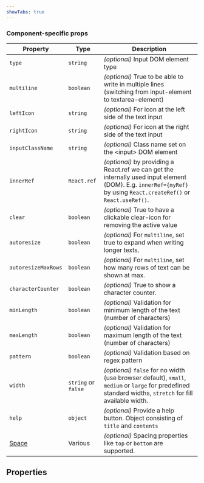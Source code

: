 ```yaml
---
showTabs: true
---
```



### Component-specific props

| Property                                | Type                | Description                                                                                                                                                         |
| --------------------------------------- | ------------------- | ------------------------------------------------------------------------------------------------------------------------------------------------------------------- |
| `type`                                  | `string`            | _(optional)_ Input DOM element type                                                                                                                                 |
| `multiline`                             | `boolean`           | _(optional)_ True to be able to write in multiple lines (switching from input-element to textarea-element)                                                          |
| `leftIcon`                              | `string`            | _(optional)_ For icon at the left side of the text input                                                                                                            |
| `rightIcon`                             | `string`            | _(optional)_ For icon at the right side of the text input                                                                                                           |
| `inputClassName`                        | `string`            | _(optional)_ Class name set on the &lt;input&gt; DOM element                                                                                                        |
| `innerRef`                              | `React.ref`         | _(optional)_ by providing a React.ref we can get the internally used input element (DOM). E.g. `innerRef={myRef}` by using `React.createRef()` or `React.useRef()`. |
| `clear`                                 | `boolean`           | _(optional)_ True to have a clickable clear-icon for removing the active value                                                                                      |
| `autoresize`                            | `boolean`           | _(optional)_ For `multiline`, set true to expand when writing longer texts.                                                                                         |
| `autoresizeMaxRows`                     | `boolean`           | _(optional)_ For `multiline`, set how many rows of text can be shown at max.                                                                                        |
| `characterCounter`                      | `boolean`           | _(optional)_ True to show a character counter.                                                                                                                      |
| `minLength`                             | `boolean`           | _(optional)_ Validation for minimum length of the text (number of characters)                                                                                       |
| `maxLength`                             | `boolean`           | _(optional)_ Validation for maximum length of the text (number of characters)                                                                                       |
| `pattern`                               | `boolean`           | _(optional)_ Validation based on regex pattern                                                                                                                      |
| `width`                                 | `string` or `false` | _(optional)_ `false` for no width (use browser default), `small`, `medium` or `large` for predefined standard widths, `stretch` for fill available width.           |
| `help`                                  | `object`            | _(optional)_ Provide a help button. Object consisting of `title` and `contents`                                                                                     |
| [Space](/uilib/layout/space/properties) | Various             | _(optional)_ Spacing properties like `top` or `bottom` are supported.                                                                                               |

## Properties

<DataValueReadwriteProperties type="string" />

